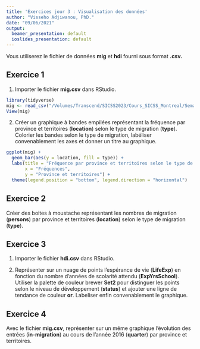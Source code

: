 ```yaml
---
title: 'Exercices jour 3 : Visualisation des données'
author: "Visseho Adjiwanou, PhD."
date: "09/06/2021"
output:
  beamer_presentation: default
  ioslides_presentation: default
---
```


Vous utiliserez le fichier de données **mig** et **hdi** fourni sous format **.csv.**

## Exercice 1

1. Importer le fichier **mig.csv** dans RStudio.

```r
library(tidyverse)
mig <- read_csv("/Volumes/Transcend/SICSS2023/Cours_SICSS_Montreal/Semaine1_Formation_Intensive_R/Jour3_Visualisation/Données/mig.csv")
View(mig)
```


2. Créer un graphique à bandes empilées représentant la fréquence par province et territoires (**location**) selon le type de migration (**type**). Colorier les bandes selon le type de migration, labéliser convenablement les axes et donner un titre au graphique.

```r
ggplot(mig) + 
  geom_bar(aes(y = location, fill = type)) +
  labs(title = "Fréquence par province et territoires selon le type de migration",
       x = "Fréquences",
       y = "Province et territoires") +
  theme(legend.position = "bottom", legend.direction = "horizontal")
```


## Exercice 2

Créer des boites à moustache représentant les nombres de migration (**persons**) par province et territoires (**location**) selon le type de migration (**type**).

## Exercice 3

1. Importer le fichier **hdi.csv** dans RStudio.

2. Représenter sur un nuage de points l'espérance de vie (**LifeExp**) en fonction du nombre d'années de scolarité attendu (**ExpYrsSchool**). Utiliser la palette de couleur brewer **Set2** pour distinguer les points selon le niveau de développement (**status**) et ajouter une ligne de tendance de couleur **or**. Labeliser enfin convenablement le graphique.

## Exercice 4

Avec le fichier **mig.csv**, représenter sur un même graphique l'évolution des entrées (**in-migration**) au cours de l'année 2016 (**quarter**) par province et territoires.
